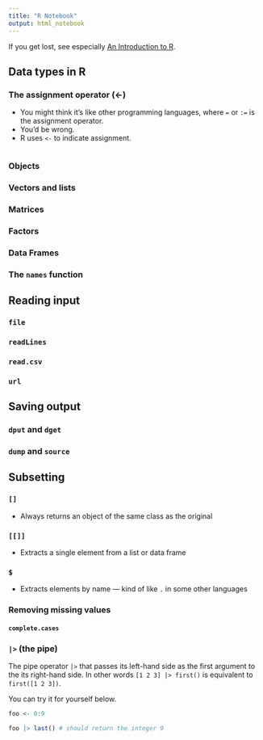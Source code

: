 ```yaml
---
title: "R Notebook"
output: html_notebook
---
```


If you get lost, see especially [An Introduction to R](https://cran.r-project.org/doc/manuals/r-release/R-intro.pdf).

## Data types in R

### The assignment operator (<-)

- You might think it's like other programming languages, where `=` or `:=` is the assignment operator.
- You'd be wrong.
- R uses `<-` to indicate assignment.

```r

```

### Objects

### Vectors and lists

### Matrices

### Factors

### Data Frames

### The `names` function

## Reading input

### `file`

### `readLines`

### `read.csv`

### `url`

## Saving output

### `dput` and `dget`

### `dump` and `source`

## Subsetting

### `[]`

- Always returns an object of the same class as the original

### `[[]]`

- Extracts a single element from a list or data frame

### `$`

- Extracts elements by name --- kind of like `.` in some other languages

### Removing missing values

#### `complete.cases`

### `|>` (the pipe)

The pipe operator `|>` that passes its left-hand side as the first argument to the its right-hand side. In other words `[1 2 3] |> first()` is equivalent to `first([1 2 3])`.

You can try it for yourself below.

```r
foo <- 0:9

foo |> last() # should return the integer 9
```